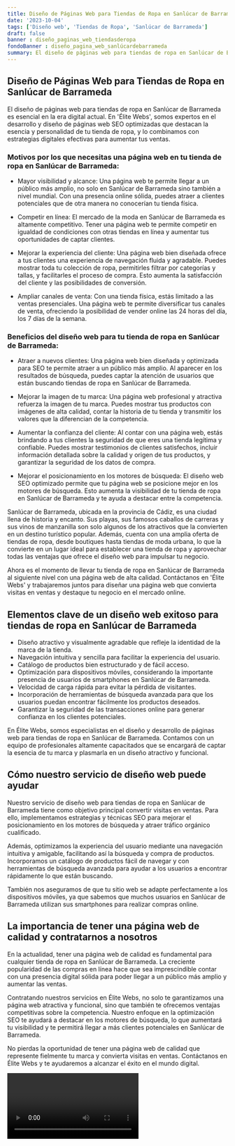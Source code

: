 ```yaml
---
title: Diseño de Páginas Web para Tiendas de Ropa en Sanlúcar de Barrameda
date: '2023-10-04'
tags: ['Diseño web', 'Tiendas de Ropa', 'Sanlúcar de Barrameda']
draft: false
banner : diseño_paginas_web_tiendasderopa
fondoBanner : diseño_pagina_web_sanlúcardebarrameda
summary: El diseño de páginas web para tiendas de ropa en Sanlúcar de Barrameda es esencial en la era digital actual. En 'Élite Webs', somos expertos en el desarrollo y diseño de páginas web SEO optimizadas que destacan la esencia y personalidad de tu tienda de ropa, y lo combinamos con estrategias digitales efectivas para aumentar tus ventas.
---
```


## Diseño de Páginas Web para Tiendas de Ropa en Sanlúcar de Barrameda

El diseño de páginas web para tiendas de ropa en Sanlúcar de Barrameda es esencial en la era digital actual. En 'Élite Webs', somos expertos en el desarrollo y diseño de páginas web SEO optimizadas que destacan la esencia y personalidad de tu tienda de ropa, y lo combinamos con estrategias digitales efectivas para aumentar tus ventas.

### Motivos por los que necesitas una página web en tu tienda de ropa en Sanlúcar de Barrameda:

- Mayor visibilidad y alcance: Una página web te permite llegar a un público más amplio, no solo en Sanlúcar de Barrameda sino también a nivel mundial. Con una presencia online sólida, puedes atraer a clientes potenciales que de otra manera no conocerían tu tienda física.

- Competir en línea: El mercado de la moda en Sanlúcar de Barrameda es altamente competitivo. Tener una página web te permite competir en igualdad de condiciones con otras tiendas en línea y aumentar tus oportunidades de captar clientes.

- Mejorar la experiencia del cliente: Una página web bien diseñada ofrece a tus clientes una experiencia de navegación fluida y agradable. Puedes mostrar toda tu colección de ropa, permitirles filtrar por categorías y tallas, y facilitarles el proceso de compra. Esto aumenta la satisfacción del cliente y las posibilidades de conversión.

- Ampliar canales de venta: Con una tienda física, estás limitado a las ventas presenciales. Una página web te permite diversificar tus canales de venta, ofreciendo la posibilidad de vender online las 24 horas del día, los 7 días de la semana.

### Beneficios del diseño web para tu tienda de ropa en Sanlúcar de Barrameda:

- Atraer a nuevos clientes: Una página web bien diseñada y optimizada para SEO te permite atraer a un público más amplio. Al aparecer en los resultados de búsqueda, puedes captar la atención de usuarios que están buscando tiendas de ropa en Sanlúcar de Barrameda.

- Mejorar la imagen de tu marca: Una página web profesional y atractiva refuerza la imagen de tu marca. Puedes mostrar tus productos con imágenes de alta calidad, contar la historia de tu tienda y transmitir los valores que la diferencian de la competencia.

- Aumentar la confianza del cliente: Al contar con una página web, estás brindando a tus clientes la seguridad de que eres una tienda legítima y confiable. Puedes mostrar testimonios de clientes satisfechos, incluir información detallada sobre la calidad y origen de tus productos, y garantizar la seguridad de los datos de compra.

- Mejorar el posicionamiento en los motores de búsqueda: El diseño web SEO optimizado permite que tu página web se posicione mejor en los motores de búsqueda. Esto aumenta la visibilidad de tu tienda de ropa en Sanlúcar de Barrameda y te ayuda a destacar entre la competencia.

Sanlúcar de Barrameda, ubicada en la provincia de Cádiz, es una ciudad llena de historia y encanto. Sus playas, sus famosos caballos de carreras y sus vinos de manzanilla son solo algunos de los atractivos que la convierten en un destino turístico popular. Además, cuenta con una amplia oferta de tiendas de ropa, desde boutiques hasta tiendas de moda urbana, lo que la convierte en un lugar ideal para establecer una tienda de ropa y aprovechar todas las ventajas que ofrece el diseño web para impulsar tu negocio.

Ahora es el momento de llevar tu tienda de ropa en Sanlúcar de Barrameda al siguiente nivel con una página web de alta calidad. Contáctanos en 'Élite Webs' y trabajaremos juntos para diseñar una página web que convierta visitas en ventas y destaque tu negocio en el mercado online.

<GifSeo />

<Cta />

## Elementos clave de un diseño web exitoso para tiendas de ropa en Sanlúcar de Barrameda

- Diseño atractivo y visualmente agradable que refleje la identidad de la marca de la tienda.
- Navegación intuitiva y sencilla para facilitar la experiencia del usuario.
- Catálogo de productos bien estructurado y de fácil acceso.
- Optimización para dispositivos móviles, considerando la importante presencia de usuarios de smartphones en Sanlúcar de Barrameda.
- Velocidad de carga rápida para evitar la pérdida de visitantes.
- Incorporación de herramientas de búsqueda avanzada para que los usuarios puedan encontrar fácilmente los productos deseados.
- Garantizar la seguridad de las transacciones online para generar confianza en los clientes potenciales.

En Élite Webs, somos especialistas en el diseño y desarrollo de páginas web para tiendas de ropa en Sanlúcar de Barrameda. Contamos con un equipo de profesionales altamente capacitados que se encargará de captar la esencia de tu marca y plasmarla en un diseño atractivo y funcional.

## Cómo nuestro servicio de diseño web puede ayudar

Nuestro servicio de diseño web para tiendas de ropa en Sanlúcar de Barrameda tiene como objetivo principal convertir visitas en ventas. Para ello, implementamos estrategias y técnicas SEO para mejorar el posicionamiento en los motores de búsqueda y atraer tráfico orgánico cualificado.

Además, optimizamos la experiencia del usuario mediante una navegación intuitiva y amigable, facilitando así la búsqueda y compra de productos. Incorporamos un catálogo de productos fácil de navegar y con herramientas de búsqueda avanzada para ayudar a los usuarios a encontrar rápidamente lo que están buscando.

También nos aseguramos de que tu sitio web se adapte perfectamente a los dispositivos móviles, ya que sabemos que muchos usuarios en Sanlúcar de Barrameda utilizan sus smartphones para realizar compras online.

## La importancia de tener una página web de calidad y contratarnos a nosotros

En la actualidad, tener una página web de calidad es fundamental para cualquier tienda de ropa en Sanlúcar de Barrameda. La creciente popularidad de las compras en línea hace que sea imprescindible contar con una presencia digital sólida para poder llegar a un público más amplio y aumentar las ventas.

Contratando nuestros servicios en Élite Webs, no solo te garantizamos una página web atractiva y funcional, sino que también te ofrecemos ventajas competitivas sobre la competencia. Nuestro enfoque en la optimización SEO te ayudará a destacar en los motores de búsqueda, lo que aumentará tu visibilidad y te permitirá llegar a más clientes potenciales en Sanlúcar de Barrameda.

No pierdas la oportunidad de tener una página web de calidad que represente fielmente tu marca y convierta visitas en ventas. Contáctanos en Élite Webs y te ayudaremos a alcanzar el éxito en el mundo digital.

<Video />

<CtaBot job='Tiendas de Ropa' city='Sanlúcar de Barrameda'/>

<Gmaps query='Sanlúcar de Barrameda+españa+maps' />